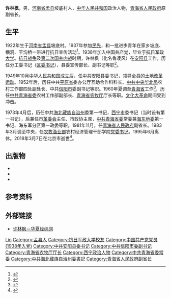 {{Infobox officeholder
| 姓名     = 许林枫
| 图像     = 
| 性别     = 男
| 职务     = {{中国国徽}}[[青海省人民政府|青海省人民政府]]副省长
| 就任日期 = 1981年11月
| 卸任日期 = 1983年2月
| 出生日期 = 1922年8月
| 出生地点 = [[河南省|河南省]][[孟县|孟县]]
| 逝世日期 = {{Dda|2018|3|7|1922|8}}
| 逝世地点 = [[北京市|北京市]]
| 职业     = [[政治人物|政治人物]]
| 政党     = {{中国共产党}}
| 配偶     = 李云
}}
'''许林枫'''{{BD|1922年|8月|2018年|3月7日|catIdx=Xu}}，男，[[河南省|河南省]][[孟县|孟县]]坡底村人，[[中华人民共和国|中华人民共和国]]政治人物，[[青海省人民政府|青海省人民政府]]原副省长。
==生平==
1922年生于[[河南省|河南省]][[孟县|孟县]]坡底村。1937年参加[[中华民族解放先锋队|民先]]，和一批进步青年在家乡坡底、横洞、干沟桥一带进行抗日宣传活动<ref>{{cite book |editor=吉利区地方史志编纂委员会 |title=洛阳市吉利区志 |date=1991 |publisher=[[光明日报出版社|光明日报出版社]] |isbn=9787800911026 |page=498}}</ref>。1938年加入[[中国共产党|中国共产党]]，毕业于[[抗日军政大学|抗日军政大学]]。[[中国抗日战争|抗日战争]]及[[第二次国共内战|第二次国共内战]]时期，许林枫（化名鲁凌风）在[[安阳县|安阳县]]工作，历任分工委书记（[[区委书记|区委书记]]），县委宣传部长、副书记等职<ref>{{cite book |editor=青海省地方志编纂委员会 |title=青海省志·人物志 |date=2001 |location=合肥 |publisher=[[黄山书社|黄山书社]] |page=293 |isbn=7805352410}}</ref>。

1949年10月[[中华人民共和国|中华人民共和国]]成立后，任中共安阳县委书记，领导全县的[[土地改革运动|土地改革运动]]。1952年后，历任中共[[平原省|平原省]]委办公厅互助合作科科长、[[中共中央华北局|中共中央华北局]]农村工作部四处副处长、中共[[信阳市|信阳市]]委副书记等职。1960年夏调至[[青海省|青海省]]工作<ref>{{cite news |title=许林枫： 游击战歼灭日伪军 |url=https://epaper.tibet3.com/xhdsb/html/2015-07/07/content_260302.htm |publisher=西海都市报 |page=5 |date=2015-07-07}}</ref>，历任[[中共青海省委|中共青海省委]]农村工作部副部长、[[青海省农牧厅|青海省农牧厅]]厅长等职。[[文化大革命|文化大革命]]期间受到冲击。

1973年4月后，历任中共[[海北藏族自治州|海北藏族自治州]]委第一书记，[[西宁市|西宁市]]委书记（当时设有第一书记），后兼任市[[革委会|革委会]]主任、市政协主席，[[中共青海省委|中共青海省委]]常委兼[[海东地区|海东地委]]第一书记、海东军分区第一政委等职。1981年11月，任[[青海省人民政府|青海省人民政府]]副省长。1983年3月调至中央，任[[中华人民共和国农牧渔业部|农牧渔业部]]农村经济管理干部学院[[党委书记|党委书记]]。1995年6月离休。2018年3月7日在北京市逝世<ref>{{cite web |title=许林枫同志逝世 |url=http://www.xinhuanet.com/2018-04/04/c_1122638201.htm |publisher=[[新华网|新华网]] |archiveurl=https://web.archive.org/web/20200808020109/http://www.xinhuanet.com/2018-04/04/c_1122638201.htm |archivedate=2020-08-08 |date=2018-04-04 |access-date=2020-09-14 |dead-url=no }}</ref>。
==出版物==
*{{cite book |editor=许林枫 |title=大别山之路: 大别山区以科技为先导建立区域性支柱产业纪实 |date=1995 |publisher=中国农业出版社 |location=北京 |isbn=7-109-04128-X}}
*{{cite book |editor=许林枫 |title=苏州的扶贫课堂 |date=1997 |publisher=江苏人民出版社|location=南京 |isbn=7-214-01866-7}}
*{{cite book |editor=许林枫 |title=攻坚 : 大别山之路在延伸 |date=1999 |publisher=中国农业出版社 |location=北京 |isbn=7-109-06212-0}}
==参考资料==
{{reflist}}
==外部链接==
*[http://www.huaxia.com/lasd/hxrwk/ddrw/dl/2003/11/499572.html 许林枫－华夏经纬网]
{{Authority control}}
{{DEFAULTSORT:Xu}}
[[Category:许姓|Lin]]
[[Category:孟县人|Category:孟县人]]
[[Category:抗日军政大学校友|Category:抗日军政大学校友]]
[[Category:中国共产党党员_(1938年入党)|Category:中国共产党党员 (1938年入党)]]
[[Category:中共安阳县委书记|Category:中共安阳县委书记]]
[[Category:中共信阳市委副书记|Category:中共信阳市委副书记]]
[[Category:青海省农牧厅厅长|Category:青海省农牧厅厅长]]
[[Category:西宁政治人物|Category:西宁政治人物]]
[[Category:中共青海省委常委|Category:中共青海省委常委]]
[[Category:中共海北藏族自治州委書記|Category:中共海北藏族自治州委書記]]
[[Category:青海省人民政府副省长|Category:青海省人民政府副省长]]